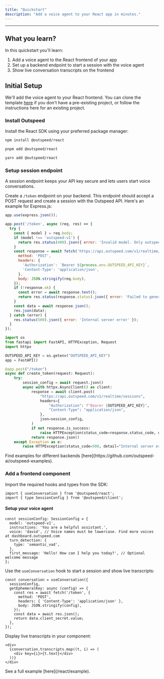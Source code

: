 ```yaml
---
title: "Quickstart"
description: "Add a voice agent to your React app in minutes."
---
```

***

## What you learn?

In this quickstart you'll learn:
1. Add a voice agent to the React frontend of your app
2. Set up a backend endpoint to start a session with the voice agent
3. Show live conversation transcripts on the frontend

## Initial Setup

We'll add the voice agent to your React frontend. You can clone the template [here](https://github.com/outspeed-ai/outspeed-react-template) if you don't have a pre-existing project, or follow the instructions here for an existing project.

### Install Outspeed

Install the React SDK using your preferred package manager:

<CodeGroup>

```bash npm
npm install @outspeed/react
```

```bash pnpm
pnpm add @outspeed/react
```

```bash yarn
yarn add @outspeed/react
```

</CodeGroup>

### Setup session endpoint

<Info>
A session endpoint keeps your API key secure and lets users start voice conversations.
</Info>

Create a `/token` endpoint on your backend. This endpoint should accept a POST request and create a session with the Outspeed API. Here's an example for Express.js:

<CodeGroup>

```javascript Express.js
app.use(express.json());

app.post('/token', async (req, res) => {
  try {
    const { model } = req.body;
    if (model !== 'outspeed-v1') {
      return res.status(400).json({ error: 'Invalid model. Only outspeed-v1 is supported.' });
    }
    const response = await fetch('https://api.outspeed.com/v1/realtime/sessions', {
      method: 'POST',
      headers: {
        'Authorization': `Bearer ${process.env.OUTSPEED_API_KEY}`,
        'Content-Type': 'application/json',
      },
      body: JSON.stringify(req.body),
    });
    if (!response.ok) {
      const error = await response.text();
      return res.status(response.status).json({ error: 'Failed to generate token' });
    }
    const data = await response.json();
    res.json(data);
  } catch (error) {
    res.status(500).json({ error: 'Internal server error' });
  }
});
```

```python FastAPI
import os
from fastapi import FastAPI, HTTPException, Request
import httpx

OUTSPEED_API_KEY = os.getenv("OUTSPEED_API_KEY")
app = FastAPI()

@app.post("/token")
async def create_token(request: Request):
    try:
        session_config = await request.json()
        async with httpx.AsyncClient() as client:
            response = await client.post(
                "https://api.outspeed.com/v1/realtime/sessions",
                headers={
                    "Authorization": f"Bearer {OUTSPEED_API_KEY}",
                    "Content-Type": "application/json",
                },
                json=session_config,
            )
            if not response.is_success:
                raise HTTPException(status_code=response.status_code, detail="Failed to generate token")
            return response.json()
    except Exception as e:
        raise HTTPException(status_code=500, detail="Internal server error")
```

</CodeGroup>

<Info>
Find examples for different backends [here](https://github.com/outspeed-ai/outspeed-examples).
</Info>

### Add a frontend component

Import the required hooks and types from the SDK:

```tsx
import { useConversation } from '@outspeed/react';
import { type SessionConfig } from '@outspeed/client';
```

#### Setup your voice agent


```tsx
const sessionConfig: SessionConfig = {
  model: 'outspeed-v1',
  instructions: 'You are a helpful assistant.',
  voice: 'david', // Voice names must be lowercase. Find more voices at dashboard.outspeed.com
  turn_detection: {
    type: 'semantic_vad',
  },
  first_message: 'Hello! How can I help you today?', // Optional welcome message
};
```

Use the `useConversation` hook to start a session and show live transcripts:

```tsx
const conversation = useConversation({
  sessionConfig,
  getEphemeralKey: async (config) => {
    const res = await fetch('/token', {
      method: 'POST',
      headers: { 'Content-Type': 'application/json' },
      body: JSON.stringify(config),
    });
    const data = await res.json();
    return data.client_secret.value;
  },
});
```

Display live transcripts in your component:

```tsx
<div>
  {conversation.transcripts.map((t, i) => (
    <div key={i}>{t.text}</div>
  ))}
</div>
```

<Info>
See a full example [here](/react/example).
</Info>

